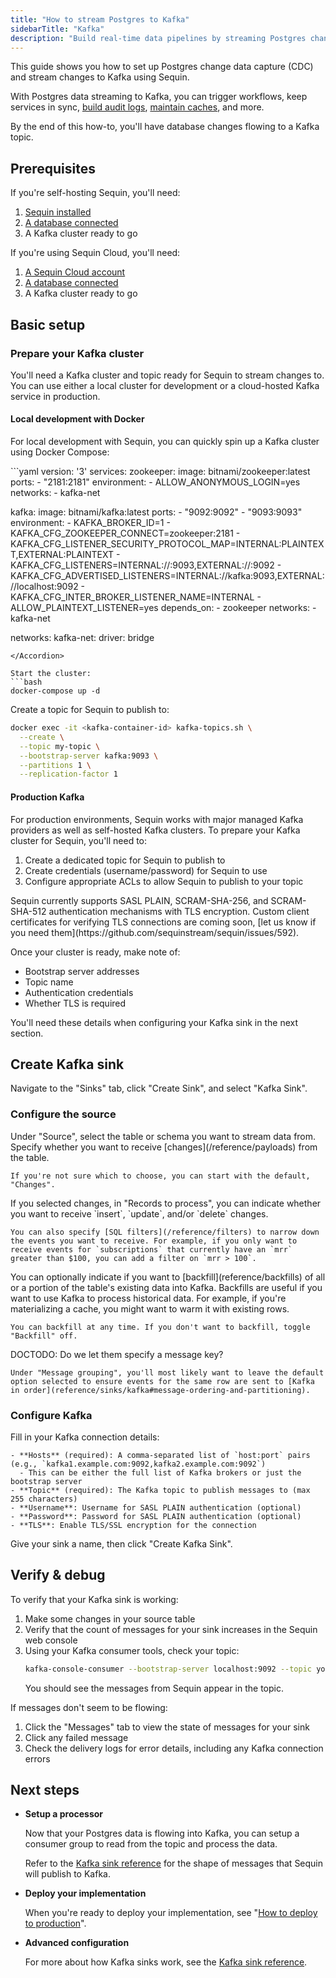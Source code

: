```yaml
---
title: "How to stream Postgres to Kafka"
sidebarTitle: "Kafka"
description: "Build real-time data pipelines by streaming Postgres changes to Kafka. Learn how to go from dev to prod with a Sequin Kafka sink."
---
```


This guide shows you how to set up Postgres change data capture (CDC) and stream changes to Kafka using Sequin.

With Postgres data streaming to Kafka, you can trigger workflows, keep services in sync, [build audit logs](/how-to/create-audit-logs), [maintain caches](/how-to/maintain-caches), and more.

By the end of this how-to, you'll have database changes flowing to a Kafka topic.

## Prerequisites

If you're self-hosting Sequin, you'll need:

1. [Sequin installed](/running-sequin)
2. [A database connected](/connect-postgres)
3. A Kafka cluster ready to go

If you're using Sequin Cloud, you'll need:

1. [A Sequin Cloud account](https://console.sequinstream.com)
2. [A database connected](/connect-postgres)
3. A Kafka cluster ready to go

## Basic setup

### Prepare your Kafka cluster

You'll need a Kafka cluster and topic ready for Sequin to stream changes to. You can use either a local cluster for development or a cloud-hosted Kafka service in production.

#### Local development with Docker

For local development with Sequin, you can quickly spin up a Kafka cluster using Docker Compose:

<Accordion title="docker-compose.yaml">
```yaml
version: '3'
services:
  zookeeper:
    image: bitnami/zookeeper:latest
    ports:
      - "2181:2181"
    environment:
      - ALLOW_ANONYMOUS_LOGIN=yes
    networks:
      - kafka-net

  kafka:
    image: bitnami/kafka:latest
    ports:
      - "9092:9092"
      - "9093:9093"
    environment:
      - KAFKA_BROKER_ID=1
      - KAFKA_CFG_ZOOKEEPER_CONNECT=zookeeper:2181
      - KAFKA_CFG_LISTENER_SECURITY_PROTOCOL_MAP=INTERNAL:PLAINTEXT,EXTERNAL:PLAINTEXT
      - KAFKA_CFG_LISTENERS=INTERNAL://:9093,EXTERNAL://:9092
      - KAFKA_CFG_ADVERTISED_LISTENERS=INTERNAL://kafka:9093,EXTERNAL://localhost:9092
      - KAFKA_CFG_INTER_BROKER_LISTENER_NAME=INTERNAL
      - ALLOW_PLAINTEXT_LISTENER=yes
    depends_on:
      - zookeeper
    networks:
      - kafka-net

networks:
  kafka-net:
    driver: bridge
```
</Accordion>

Start the cluster:
```bash
docker-compose up -d
```

Create a topic for Sequin to publish to:
```bash
docker exec -it <kafka-container-id> kafka-topics.sh \
  --create \
  --topic my-topic \
  --bootstrap-server kafka:9093 \
  --partitions 1 \
  --replication-factor 1
```

#### Production Kafka

For production environments, Sequin works with major managed Kafka providers as well as self-hosted Kafka clusters. To prepare your Kafka cluster for Sequin, you'll need to:

1. Create a dedicated topic for Sequin to publish to
2. Create credentials (username/password) for Sequin to use
3. Configure appropriate ACLs to allow Sequin to publish to your topic

<Info>
  Sequin currently supports SASL PLAIN, SCRAM-SHA-256, and SCRAM-SHA-512 authentication mechanisms with TLS encryption. Custom client certificates for verifying TLS connections are coming soon, [let us know if you need them](https://github.com/sequinstream/sequin/issues/592).
</Info>

Once your cluster is ready, make note of:
- Bootstrap server addresses
- Topic name
- Authentication credentials
- Whether TLS is required

You'll need these details when configuring your Kafka sink in the next section.

## Create Kafka sink

Navigate to the "Sinks" tab, click "Create Sink", and select "Kafka Sink".

### Configure the source

<Steps>
  <Step title="Select source table or schema">
    Under "Source", select the table or schema you want to stream data from.
  </Step>

  <Step title="Choose message type">
    Specify whether you want to receive [changes](/reference/payloads) from the table.

    If you're not sure which to choose, you can start with the default, "Changes".
  </Step>

  <Step title="Specify filters">
    If you selected changes, in "Records to process", you can indicate whether you want to receive `insert`, `update`, and/or `delete` changes.

    You can also specify [SQL filters](/reference/filters) to narrow down the events you want to receive. For example, if you only want to receive events for `subscriptions` that currently have an `mrr` greater than $100, you can add a filter on `mrr > 100`.
  </Step>

  <Step title="Specify backfill">
    You can optionally indicate if you want to [backfill](reference/backfills) of all or a portion of the table's existing data into Kafka. Backfills are useful if you want to use Kafka to process historical data. For example, if you're materializing a cache, you might want to warm it with existing rows.

    You can backfill at any time. If you don't want to backfill, toggle "Backfill" off.
  </Step>

  <Step title="Specify message grouping">
    DOCTODO: Do we let them specify a message key?

    Under "Message grouping", you'll most likely want to leave the default option selected to ensure events for the same row are sent to [Kafka in order](reference/sinks/kafka#message-ordering-and-partitioning).
  </Step>

</Steps>

### Configure Kafka

<Steps>
  <Step title="Enter Kafka connection details">
    Fill in your Kafka connection details:

    - **Hosts** (required): A comma-separated list of `host:port` pairs (e.g., `kafka1.example.com:9092,kafka2.example.com:9092`)
      - This can be either the full list of Kafka brokers or just the bootstrap server
    - **Topic** (required): The Kafka topic to publish messages to (max 255 characters)
    - **Username**: Username for SASL PLAIN authentication (optional)
    - **Password**: Password for SASL PLAIN authentication (optional)
    - **TLS**: Enable TLS/SSL encryption for the connection
  </Step>

  <Step title="Create the sink">
    Give your sink a name, then click "Create Kafka Sink".
  </Step>
</Steps>

## Verify & debug

To verify that your Kafka sink is working:

1. Make some changes in your source table
2. Verify that the count of messages for your sink increases in the Sequin web console
3. Using your Kafka consumer tools, check your topic:
   ```bash
   kafka-console-consumer --bootstrap-server localhost:9092 --topic your-topic --from-beginning
   ```
   You should see the messages from Sequin appear in the topic.

If messages don't seem to be flowing:

1. Click the "Messages" tab to view the state of messages for your sink
2. Click any failed message
3. Check the delivery logs for error details, including any Kafka connection errors

## Next steps

- **Setup a processor**

   Now that your Postgres data is flowing into Kafka, you can setup a consumer group to read from the topic and process the data.

   Refer to the [Kafka sink reference](/reference/sinks/kafka) for the shape of messages that Sequin will publish to Kafka.

- **Deploy your implementation**

   When you're ready to deploy your implementation, see "[How to deploy to production](/how-to/deploy-to-production)".

- **Advanced configuration**

   For more about how Kafka sinks work, see the [Kafka sink reference](/reference/sinks/kafka).
